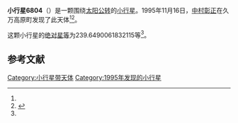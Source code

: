 {{Infobox planet
| bgcolour = #FFFFC0
| name = 6804 Maruseppu
| symbol = 
| image = 
| caption = 
| discovery = yes
| discovery_ref = 
| discoverer = [[中村彰正|中村彰正]]
| discovery_site = [[久万高原町|久万高原町]] 
| discovered = 1995年11月16日
| designations = yes
| mp_name = 
| named_after = 
| alt_names = 1995 WV/ 1956 AE / 1978 SE6 / 1981 QF1 / 1991 PR18 / 1993 BN14
| mp_category = [[主带小行星|主带小行星]]
| orbit_ref = <ref name="a">[http://ssd.jpl.nasa.gov/sbdb.cgi?sstr=6804 6804 Maruseppu] {{Wayback|url=http://ssd.jpl.nasa.gov/sbdb.cgi?sstr=6804 |date=20210829073445 }}，小行星數據庫瀏覽器（JPL Small-Body Database Browser）－[[美国国家航空航天局|美国国家航空航天局]]喷气推进实验室</ref>
| epoch = 2456400.5 (2013年4月18日更新)
| aphelion = {{convert|2.477484158802121|AU|km|3|abbr=on|lk=out}}
| perihelion = {{convert|2.005708272619966|AU|km|3|abbr=on}}
| semimajor = {{convert|2.241596215711043|AU|km|3|abbr=on}}
| eccentricity = 0.105232129
| period = 1225.842019 [[日|日]]<br />3.36[[儒略年|儒略年]]
| avg_speed = 
| inclination = 3.207388881825616
| asc_node = 246.6568933891587
| mean_anomaly = 
| arg_peri = 239.6490061832115
| satellites = 
| physical_characteristics = yes
| dimensions = 
| mass = 
| density = 
| surface_grav = 
| escape_velocity = 
| sidereal_day = 
| axial_tilt = 
| pole_ecliptic_lat = 
| pole_ecliptic_lon = 
| albedo = 
| temperatures= 
| temp_name1 = 
| mean_temp_1 = 
| max_temp_1 = 
| temp_name2 = 
| max_temp_2 = 
| spectral_type = 
| abs_magnitude = 239.6490061832115
}}

'''小行星6804'''（{{lang-en|6804 Maruseppu}}）是一颗围绕[[太阳|太阳]][[公转|公转]]的[[小行星|小行星]]。1995年11月16日，[[中村彰正|中村彰正]]在久万高原町发现了此天体<ref name="a" /><ref>{{cite news|title=小行星列表|url=http://cfa-www.harvard.edu/iau/lists/NumberedMPs.txt|accessdate=2013-07-08|newspaper=哈佛大学|archive-date=2008-05-17|archive-url=https://web.archive.org/web/20080517010638/http://cfa-www.harvard.edu/iau/lists/NumberedMPs.txt|dead-url=no}}</ref>。

这颗小行星的[[绝对星等|绝对星等]]为239.6490061832115等<ref name="a" />。

==参考文献==
{{reflist}}
{{Minor Planet Number|[[小行星6803|小行星6803]]|[[小行星6805|小行星6805]]}}

{{小天体}}

[[Category:小行星带天体|Category:小行星带天体]]
[[Category:1995年发现的小行星|Category:1995年发现的小行星]]

{{asteroid-stub}}